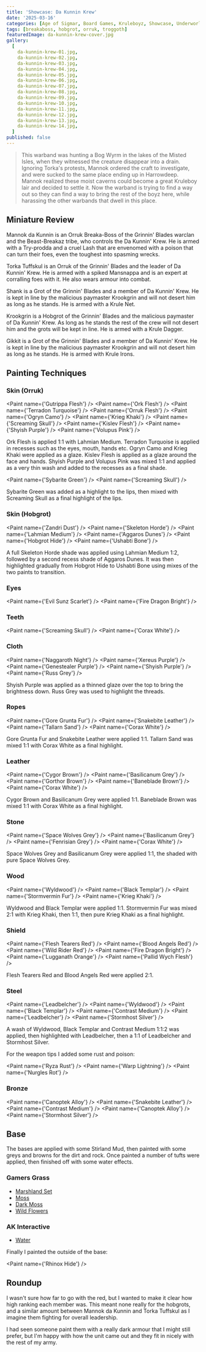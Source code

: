 ```yaml
---
title: 'Showcase: Da Kunnin Krew'
date: '2025-03-16'
categories: [Age of Sigmar, Board Games, Kruleboyz, Showcase, Underworlds]
tags: [breakaboss, hobgrot, orruk, troggoth]
featuredImage: da-kunnin-krew-cover.jpg
gallery:
  [
    da-kunnin-krew-01.jpg,
    da-kunnin-krew-02.jpg,
    da-kunnin-krew-03.jpg,
    da-kunnin-krew-04.jpg,
    da-kunnin-krew-05.jpg,
    da-kunnin-krew-06.jpg,
    da-kunnin-krew-07.jpg,
    da-kunnin-krew-08.jpg,
    da-kunnin-krew-09.jpg,
    da-kunnin-krew-10.jpg,
    da-kunnin-krew-11.jpg,
    da-kunnin-krew-12.jpg,
    da-kunnin-krew-13.jpg,
    da-kunnin-krew-14.jpg,
  ]
published: false
---
```



> This warband was hunting a Bog Wyrm in the lakes of the Misted Isles, when they witnessed the creature disappear into
> a drain. Ignoring Torka's protests, Mannok ordered the craft to investigate, and were sucked to the same place ending
> up in Harrowdeep. Mannok realized these moist caverns could become a great Kruleboy lair and decided to settle it.
> Now the warband is trying to find a way out so they can find a way to bring the rest of the boyz here, while
> harassing the other warbands that dwell in this place.

## Miniature Review

Mannok da Kunnin is an Orruk Breaka-Boss of the Grinnin' Blades warclan and the Beast-Breakaz tribe, who controls the
Da Kunnin' Krew. He is armed with a Try-prodda and a cruel Lash that are envenomed with a poison that can turn their
foes, even the toughest into spasming wrecks.

Torka Tuffskul is an Orruk of the Grinnin' Blades and the leader of Da Kunnin' Krew. He is armed with a spiked
Mansnappa and is an expert at corralling foes with it. He also wears armour into combat.

Shank is a Grot of the Grinnin' Blades and a member of Da Kunnin' Krew. He is kept in line by the malicious paymaster
Krookgrin and will not desert him as long as he stands. He is armed with a Krule Net.

Krookgrin is a Hobgrot of the Grinnin' Blades and the malicious paymaster of Da Kunnin' Krew. As long as he stands the
rest of the crew will not desert him and the grots will be kept in line. He is armed with a Krule Dagger.

Gikkit is a Grot of the Grinnin' Blades and a member of Da Kunnin' Krew. He is kept in line by the malicious paymaster
Krookgrin and will not desert him as long as he stands. He is armed with Krule Irons.

## Painting Techniques

### Skin (Orruk)

<Paint name={'Gutrippa Flesh'} />
<Paint name={'Ork Flesh'} />
<Paint name={'Terradon Turquoise'} />
<Paint name={'Orruk Flesh'} />
<Paint name={'Ogryn Camo'} />
<Paint name={'Krieg Khaki'} />
<Paint name={'Screaming Skull'} />
<Paint name={'Kislev Flesh'} />
<Paint name={'Shyish Purple'} />
<Paint name={'Volupus Pink'} />

Ork Flesh is applied 1:1 with Lahmian Medium. Terradon Turquoise is applied in recesses such as the eyes, mouth,
hands etc. Ogryn Camo and Krieg Khaki were applied as a glaze. Kislev Flesh is applied as a glaze around the face and
hands. Shyish Purple and Volupus Pink was mixed 1:1 and applied as a very thin wash and added to the recesses as a final
shade.

<Paint name={'Sybarite Green'} />
<Paint name={'Screaming Skull'} />

Sybarite Green was added as a highlight to the lips, then mixed with Screaming Skull as a final highlight of the lips.

### Skin (Hobgrot)

<Paint name={'Zandri Dust'} />
<Paint name={'Skeleton Horde'} />
<Paint name={'Lahmian Medium'} />
<Paint name={'Aggaros Dunes'} />
<Paint name={'Hobgrot Hide'} />
<Paint name={'Ushabti Bone'} />

A full Skeleton Horde shade was applied using Lahmian Medium 1:2, followed by a second recess shade of Aggaros Dunes.
It was then highlighted gradually from Hobgrot Hide to Ushabti Bone using mixes of the two paints to transition.

### Eyes

<Paint name={'Evil Sunz Scarlet'} />
<Paint name={'Fire Dragon Bright'} />

### Teeth

<Paint name={'Screaming Skull'} />
<Paint name={'Corax White'} />

### Cloth

<Paint name={'Naggaroth Night'} />
<Paint name={'Xereus Purple'} />
<Paint name={'Genestealer Purple'} />
<Paint name={'Shyish Purple'} />
<Paint name={'Russ Grey'} />

Shyish Purple was applied as a thinned glaze over the top to bring the brightness down. Russ Grey was used to highlight
the threads.

### Ropes

<Paint name={'Gore Grunta Fur'} />
<Paint name={'Snakebite Leather'} />
<Paint name={'Tallarn Sand'} />
<Paint name={'Corax White'} />

Gore Grunta Fur and Snakebite Leather were applied 1:1. Tallarn Sand was mixed 1:1 with Corax White as a final
highlight.

### Leather

<Paint name={'Cygor Brown'} />
<Paint name={'Basilicanum Grey'} />
<Paint name={'Gorthor Brown'} />
<Paint name={'Baneblade Brown'} />
<Paint name={'Corax White'} />

Cygor Brown and Basilicanum Grey were applied 1:1. Baneblade Brown was mixed 1:1 with Corax White as a final highlight.

### Stone

<Paint name={'Space Wolves Grey'} />
<Paint name={'Basilicanum Grey'} />
<Paint name={'Fenrisian Grey'} />
<Paint name={'Corax White'} />

Space Wolves Grey and Basilicanum Grey were applied 1:1, the shaded with pure Space Wolves Grey.

### Wood

<Paint name={'Wyldwood'} />
<Paint name={'Black Templar'} />
<Paint name={'Stormvermin Fur'} />
<Paint name={'Krieg Khaki'} />

Wyldwood and Black Templar were applied 1:1. Stormvermin Fur was mixed 2:1 with Krieg Khaki, then 1:1, then pure
Krieg Khaki as a final highlight.

### Shield

<Paint name={'Flesh Tearers Red'} />
<Paint name={'Blood Angels Red'} />
<Paint name={'Wild Rider Red'} />
<Paint name={'Fire Dragon Bright'} />
<Paint name={'Lugganath Orange'} />
<Paint name={'Pallid Wych Flesh'} />

Flesh Tearers Red and Blood Angels Red were applied 2:1.

### Steel

<Paint name={'Leadbelcher'} />
<Paint name={'Wyldwood'} />
<Paint name={'Black Templar'} />
<Paint name={'Contrast Medium'} />
<Paint name={'Leadbelcher'} />
<Paint name={'Stormhost Silver'} />

A wash of Wyldwood, Black Templar and Contrast Medium 1:1:2 was applied, then highlighted with Leadbelcher, then
a 1:1 of Leadbelcher and Stormhost Silver.

For the weapon tips I added some rust and poison:

<Paint name={'Ryza Rust'} />
<Paint name={'Warp Lightning'} />
<Paint name={'Nurgles Rot'} />

### Bronze

<Paint name={'Canoptek Alloy'} />
<Paint name={'Snakebite Leather'} />
<Paint name={'Contrast Medium'} />
<Paint name={'Canoptek Alloy'} />
<Paint name={'Stormhost Silver'} />

## Base

The bases are applied with some Stirland Mud, then painted with some greys and browns for the dirt and rock.
Once painted a number of tufts were applied, then finished off with some water effects.

### Gamers Grass

- [Marshland Set](https://gamersgrass.com/product/marshland-set/)
- [Moss](https://gamersgrass.com/product/moss-2mm/)
- [Dark Moss](https://gamersgrass.com/product/dark-moss-2mm/)
- [Wild Flowers](https://gamersgrass.com/product/wild-flowers-set/)

### AK Interactive

- [Water](https://ak-interactive.com/product/puddles-60ml/)

Finally I painted the outside of the base:

<Paint name={'Rhinox Hide'} />

## Roundup

I wasn't sure how far to go with the red, but I wanted to make it clear how high ranking each member was. This meant
none really for the hobgrots, and a similar amount between Mannok da Kunnin and Torka Tuffskul as I imagine them
fighting for overall leadership.

I had seen someone paint them with a really dark armour that I might still prefer, but I'm happy with how the unit came
out and they fit in nicely with the rest of my army.
